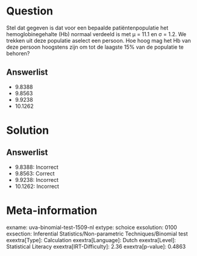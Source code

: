 Question
========

Stel dat gegeven is dat voor een bepaalde patiëntenpopulatie het
hemoglobinegehalte (Hb) normaal verdeeld is met μ = 11.1 en σ = 1.2. We
trekken uit deze populatie aselect een persoon. Hoe hoog mag het Hb van
deze persoon hoogstens zijn om tot de laagste 15% van de populatie te
behoren?

Answerlist
----------

* 9.8388
* 9.8563
* 9.9238
* 10.1262

Solution
========

Answerlist
----------

* 9.8388: Incorrect
* 9.8563: Correct
* 9.9238: Incorrect
* 10.1262: Incorrect

Meta-information
================
exname: uva-binomial-test-1509-nl
extype: schoice
exsolution: 0100
exsection: Inferential Statistics/Non-parametric Techniques/Binomial test
exextra[Type]: Calculation
exextra[Language]: Dutch
exextra[Level]: Statistical Literacy
exextra[IRT-Difficulty]: 2.36
exextra[p-value]: 0.4863
